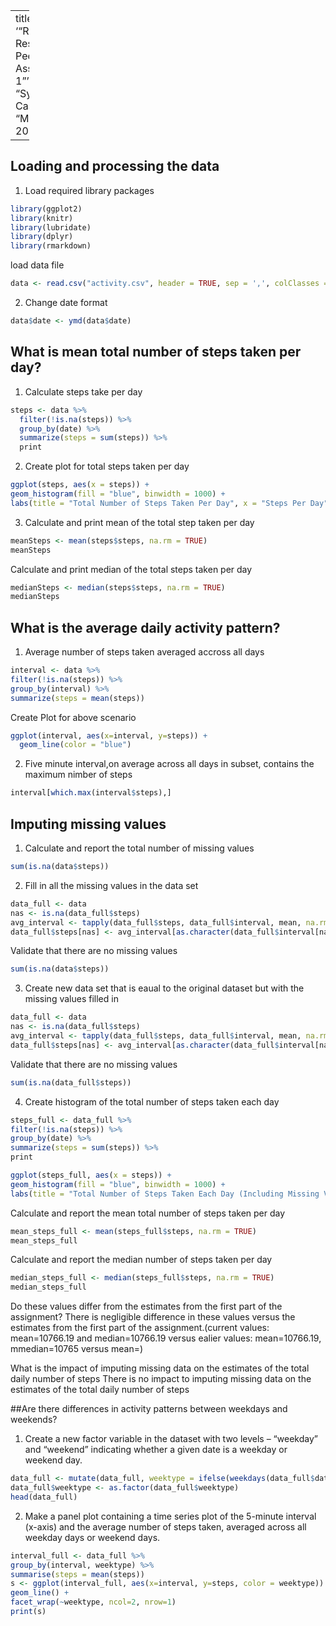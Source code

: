 ---
title: '"Reproducible Research: Peer Assessment 1"'
author: "Sylvester Cash"
date: "March 6, 2016"

--

## Loading and processing the data

1. Load required library packages
```{r, echo=TRUE}
library(ggplot2)
library(knitr)
library(lubridate)
library(dplyr)
library(rmarkdown)
```

load data file
```{r, echo=TRUE}
data <- read.csv("activity.csv", header = TRUE, sep = ',', colClasses = c("numeric", "character", "integer"))
```

2. Change date format 
```{r, echo=TRUE}
data$date <- ymd(data$date)
```

## What is mean total number of steps taken per day?

1. Calculate steps take per day
```{r, echo=TRUE}
steps <- data %>%
  filter(!is.na(steps)) %>%
  group_by(date) %>%
  summarize(steps = sum(steps)) %>%
  print
```

2. Create plot for total steps taken per day
```{r, echo=TRUE}
ggplot(steps, aes(x = steps)) +
geom_histogram(fill = "blue", binwidth = 1000) +
labs(title = "Total Number of Steps Taken Per Day", x = "Steps Per Day", y = "Frequency")
```

3. Calculate and print mean of the total step taken per day
```{r, echo=TRUE}
meanSteps <- mean(steps$steps, na.rm = TRUE)
meanSteps
```

Calculate and print median of the total steps taken per day
```{r, echo=TRUE}
medianSteps <- median(steps$steps, na.rm = TRUE)
medianSteps
```

## What is the average daily activity pattern?

1. Average number of steps taken averaged accross all days
```{r, echo=TRUE}
interval <- data %>%
filter(!is.na(steps)) %>%
group_by(interval) %>%
summarize(steps = mean(steps))
```

Create Plot for above scenario
```{r, echo=TRUE}
ggplot(interval, aes(x=interval, y=steps)) +
  geom_line(color = "blue")
```

2. Five minute interval,on average across all days in subset, contains the maximum nimber of steps
```{r, echo=TRUE}
interval[which.max(interval$steps),]
```

## Imputing missing values

1. Calculate and report the total number of missing values
```{r, echo=TRUE}
sum(is.na(data$steps))
```

2. Fill in all the missing values in the data set
```{r, echo=TRUE}
data_full <- data
nas <- is.na(data_full$steps)
avg_interval <- tapply(data_full$steps, data_full$interval, mean, na.rm=TRUE, simplify=TRUE)
data_full$steps[nas] <- avg_interval[as.character(data_full$interval[nas])]
```

Validate that there are no missing values
```{r, echo=TRUE}
sum(is.na(data$steps))
```

3. Create new data set that is eaual to the original dataset but with the missing values filled in
```{r, echo=TRUE}
data_full <- data
nas <- is.na(data_full$steps)
avg_interval <- tapply(data_full$steps, data_full$interval, mean, na.rm=TRUE, simplify=TRUE)
data_full$steps[nas] <- avg_interval[as.character(data_full$interval[nas])]
```

Validate that there are no missing values
```{r, echo=TRUE}
sum(is.na(data_full$steps))
```

4. Create histogram of the total number of steps taken each day 
```{r, echo=TRUE}
steps_full <- data_full %>%
filter(!is.na(steps)) %>%
group_by(date) %>%
summarize(steps = sum(steps)) %>%
print

ggplot(steps_full, aes(x = steps)) +
geom_histogram(fill = "blue", binwidth = 1000) +
labs(title = "Total Number of Steps Taken Each Day (Including Missing Values)", x = "Steps Per day", y = "Frequency")
```

Calculate and report the mean total number of steps taken per day
```{r, echo=TRUE}
mean_steps_full <- mean(steps_full$steps, na.rm = TRUE)
mean_steps_full
```

Calculate and report the median number of steps taken per day
```{r, echo=TRUE}
median_steps_full <- median(steps_full$steps, na.rm = TRUE)
median_steps_full
```

Do these values differ from the estimates from the first part of the assignment?
There is negligible difference in these values versus the estimates from the first part of the assignment.(current values: mean=10766.19 and median=10766.19 versus ealier values: mean=10766.19, mmedian=10765 versus mean=)

What is the impact of imputing missing data on the estimates of the total daily number of steps
There is no impact to imputing missing data on the estimates of the total daily number of steps

##Are there differences in activity patterns between weekdays and weekends?

1. Create a new factor variable in the dataset with two levels – “weekday” and “weekend” indicating whether a given date is a weekday or weekend day.

```{r, echo=TRUE}
data_full <- mutate(data_full, weektype = ifelse(weekdays(data_full$date) == "Saturday" | weekdays(data_full$date) == "Sunday", "weekend", "weekday"))
data_full$weektype <- as.factor(data_full$weektype)
head(data_full)
```

2. Make a panel plot containing a time series plot of the 5-minute interval (x-axis) and the average number of steps taken, averaged across all weekday days or weekend days. 

```{r, echo=TRUE}
interval_full <- data_full %>%
group_by(interval, weektype) %>%
summarise(steps = mean(steps))
s <- ggplot(interval_full, aes(x=interval, y=steps, color = weektype)) +
geom_line() +
facet_wrap(~weektype, ncol=2, nrow=1)
print(s)
```

